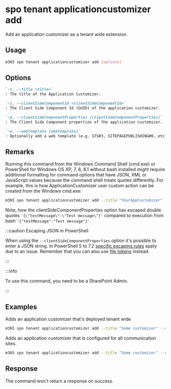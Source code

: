 
# spo tenant applicationcustomizer add

Add an application customizer as a tenant wide extension.

## Usage

```sh
m365 spo tenant applicationcustomizer add [options]
```

## Options

```md defintion-list
`-t, --title <title>`
: The title of the Application Customizer.

`-i, --clientSideComponentId <clientSideComponentId>`
: The Client Side Component Id (GUID) of the application customizer.

`-p, --clientSideComponentProperties [clientSideComponentProperties]`
: The Client Side Component properties of the application customizer.

`-w, --webTemplate [webTemplate]`
: Optionally add a web template (e.g. STS#3, SITEPAGEPUBLISHING#0, etc) as a filter for what kind of sites the application customizer is registered on.
```

<Global />

## Remarks

Running this command from the Windows Command Shell (cmd.exe) or PowerShell for Windows OS XP, 7, 8, 8.1 without bash installed might require additional formatting for command options that have JSON, XML or JavaScript values because the command shell treats quotes differently. For example, this is how ApplicationCustomizer user custom action can be created from the Windows cmd.exe:

```sh
m365 spo tenant applicationcustomizer add --title "YourAppCustomizer" --clientSideComponentId b41916e7-e69d-467f-b37f-ff8ecf8f99f2 --clientSideComponentProperties '{\"testMessage\":\"Test message\"}'
```

Note, how the clientSideComponentProperties option has escaped double quotes `'{\"testMessage\":\"Test message\"}'` compared to execution from bash `'{"testMessage":"Test message"}'`.

:::caution Escaping JSON in PowerShell

When using the `--clientSideComponentProperties` option it's possible to enter a JSON string. In PowerShell 5 to 7.2 [specific escaping rules](./../../../user-guide/using-cli.mdx#escaping-double-quotes-in-powershell) apply due to an issue. Remember that you can also use [file tokens](./../../../user-guide/using-cli.mdx#passing-complex-content-into-cli-options) instead.

:::

:::info

To use this command, you need to be a SharePoint Admin.

:::

## Examples

Adds an application customizer that's deployed tenant wide

```sh
m365 spo tenant applicationcustomizer add --title "Some customizer" --clientSideComponentId  799883f5-7962-4384-a10a-105adaec6ffc 
```

Adds an application customizer that is configured for all communication sites.

```sh
m365 spo tenant applicationcustomizer add --title "Some customizer" --clientSideComponentId  799883f5-7962-4384-a10a-105adaec6ffc --webTemplate "SITEPAGEPUBLISHING#0"
```

## Response

The command won't return a response on success.

